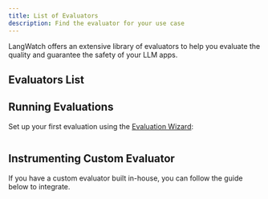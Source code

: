 ```yaml
---
title: List of Evaluators
description: Find the evaluator for your use case
---
```


LangWatch offers an extensive library of evaluators to help you evaluate the quality and guarantee the safety of your LLM apps.


## Evaluators List


<EvaluatorsList />

## Running Evaluations

Set up your first evaluation using the [Evaluation Wizard](https://app.langwatch.ai/@project/evaluations):

<a href="https://app.langwatch.ai/@project/evaluations" target="_blank">
<Frame>
<img src="/images/offline-evaluation/Screenshot_2025-04-17_at_16.53.38.png" alt="" style={{ maxWidth: '400px' }} noZoom />
</Frame>
</a>

## Instrumenting Custom Evaluator

If you have a custom evaluator built in-house, you can follow the guide below to integrate.

<CardGroup cols={1}>
  <Card
    title="Instrumenting Custom Evaluator"
    icon="link"
    href="./custom-evaluator-integration"
  />
</CardGroup>
